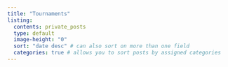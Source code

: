 ```yaml
---
title: "Tournaments"
listing: 
  contents: private_posts
  type: default 
  image-height: "0"
  sort: "date desc" # can also sort on more than one field
  categories: true # allows you to sort posts by assigned categories 
---
```

